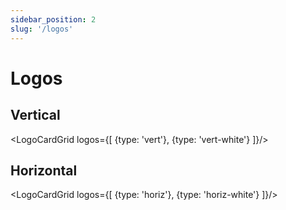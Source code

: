 ```yaml
---
sidebar_position: 2
slug: '/logos'
---
```


# Logos

## Vertical
<LogoCardGrid logos={[
    {type: 'vert'},
    {type: 'vert-white'}
]}/>

## Horizontal
<LogoCardGrid logos={[
    {type: 'horiz'},
    {type: 'horiz-white'}
]}/>